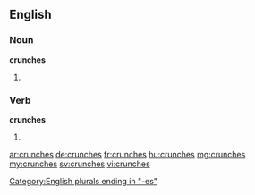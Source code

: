 ==English==

===Noun===
'''crunches'''
# {{plural of|crunch}}

===Verb===
'''crunches'''
# {{third-person singular of|crunch}}

[[Category:English plurals ending in "-es"]]

[[ar:crunches]]
[[de:crunches]]
[[fr:crunches]]
[[hu:crunches]]
[[mg:crunches]]
[[my:crunches]]
[[sv:crunches]]
[[vi:crunches]]